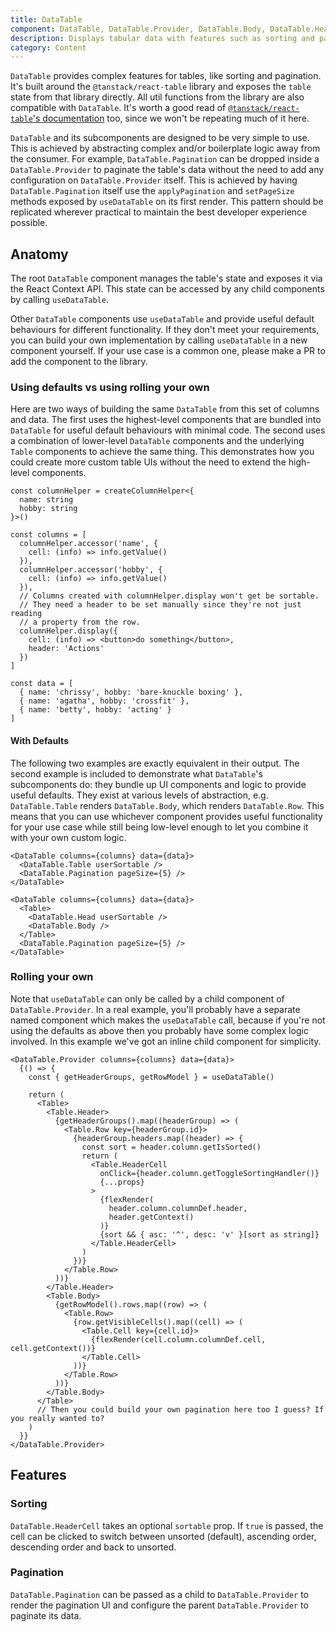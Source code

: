 ```yaml
---
title: DataTable
component: DataTable, DataTable.Provider, DataTable.Body, DataTable.Header, DataTable.Row, DataTable.HeaderCell
description: Displays tabular data with features such as sorting and pagination
category: Content
---
```


`DataTable` provides complex features for tables, like sorting and pagination. It's built around the `@tanstack/react-table` library and exposes the `table` state from that library directly. All util functions from the library are also compatible with `DataTable`. It's worth a good read of [`@tanstack/react-table`'s documentation](https://tanstack.com/table/v8/docs/guide/introduction) too, since we won't be repeating much of it here.

`DataTable` and its subcomponents are designed to be very simple to use. This is achieved by abstracting complex and/or boilerplate logic away from the consumer. For example, `DataTable.Pagination` can be dropped inside a `DataTable.Provider` to paginate the table's data without the need to add any configuration on `DataTable.Provider` itself. This is achieved by having `DataTable.Pagination` itself use the `applyPagination` and `setPageSize` methods exposed by `useDataTable` on its first render. This pattern should be replicated wherever practical to maintain the best developer experience possible.

## Anatomy

The root `DataTable` component manages the table's state and exposes it via the React Context API. This state can be accessed by any child components by calling `useDataTable`.

Other `DataTable` components use `useDataTable` and provide useful default behaviours for different functionality. If they don't meet your requirements, you can build your own implementation by calling `useDataTable` in a new component yourself. If your use case is a common one, please make a PR to add the component to the library.

### Using defaults vs using rolling your own

Here are two ways of building the same `DataTable` from this set of columns and data. The first uses the highest-level components that are bundled into `DataTable` for useful default behaviours with minimal code. The second uses a combination of lower-level `DataTable` components and the underlying `Table` components to achieve the same thing. This demonstrates how you could create more custom table UIs without the need to extend the high-level components.

```tsx
const columnHelper = createColumnHelper<{
  name: string
  hobby: string
}>()

const columns = [
  columnHelper.accessor('name', {
    cell: (info) => info.getValue()
  }),
  columnHelper.accessor('hobby', {
    cell: (info) => info.getValue()
  }),
  // Columns created with columnHelper.display won't get be sortable.
  // They need a header to be set manually since they're not just reading
  // a property from the row.
  columnHelper.display({
    cell: (info) => <button>do something</button>,
    header: 'Actions'
  })
]

const data = [
  { name: 'chrissy', hobby: 'bare-knuckle boxing' },
  { name: 'agatha', hobby: 'crossfit' },
  { name: 'betty', hobby: 'acting' }
]
```

#### With Defaults

The following two examples are exactly equivalent in their output. The second example is included to demonstrate what `DataTable`'s subcomponents do: they bundle up UI components and logic to provide useful defaults. They exist at various levels of abstraction, e.g. `DataTable.Table` renders `DataTable.Body`, which renders `DataTable.Row`. This means that you can use whichever component provides useful functionality for your use case while still being low-level enough to let you combine it with your own custom logic.

```tsx
<DataTable columns={columns} data={data}>
  <DataTable.Table userSortable />
  <DataTable.Pagination pageSize={5} />
</DataTable>

<DataTable columns={columns} data={data}>
  <Table>
    <DataTable.Head userSortable />
    <DataTable.Body />
  </Table>
  <DataTable.Pagination pageSize={5} />
</DataTable>
```

### Rolling your own

Note that `useDataTable` can only be called by a child component of `DataTable.Provider`. In a real example, you'll probably have a separate named component which makes the `useDataTable` call, because if you're not using the defaults as above then you probably have some complex logic involved. In this example we've got an inline child component for simplicity.

```tsx
<DataTable.Provider columns={columns} data={data}>
  {() => {
    const { getHeaderGroups, getRowModel } = useDataTable()

    return (
      <Table>
        <Table.Header>
          {getHeaderGroups().map((headerGroup) => (
            <Table.Row key={headerGroup.id}>
              {headerGroup.headers.map((header) => {
                const sort = header.column.getIsSorted()
                return (
                  <Table.HeaderCell
                    onClick={header.column.getToggleSortingHandler()}
                    {...props}
                  >
                    {flexRender(
                      header.column.columnDef.header,
                      header.getContext()
                    )}
                    {sort && { asc: '^', desc: 'v' }[sort as string]}
                  </Table.HeaderCell>
                )
              })}
            </Table.Row>
          ))}
        </Table.Header>
        <Table.Body>
          {getRowModel().rows.map((row) => (
            <Table.Row>
              {row.getVisibleCells().map((cell) => (
                <Table.Cell key={cell.id}>
                  {flexRender(cell.column.columnDef.cell, cell.getContext())}
                </Table.Cell>
              ))}
            </Table.Row>
          ))}
        </Table.Body>
      </Table>
      // Then you could build your own pagination here too I guess? If you really wanted to?
    )
  }}
</DataTable.Provider>
```

## Features

### Sorting

`DataTable.HeaderCell` takes an optional `sortable` prop. If `true` is passed, the cell can be clicked to switch between unsorted (default), ascending order, descending order and back to unsorted.

### Pagination

`DataTable.Pagination` can be passed as a child to `DataTable.Provider` to render the pagination UI and configure the parent `DataTable.Provider` to paginate its data.
